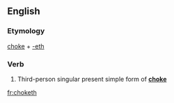 ==English==

===Etymology===
[[choke]] + [[-eth]]

===Verb===
{{en-verb form}}

# {{context|archaic}} Third-person singular present simple form of '''[[choke]]'''

[[fr:choketh]]